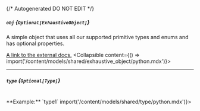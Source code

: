 {/* Autogenerated DO NOT EDIT  */}

##### `obj` *{`Optional[ExhaustiveObject]`}*
A simple object that uses all our supported primitive types and enums and has optional properties.

[A link to the external docs.](https://docs.speakeasyapi.dev)
<Collapsible content={() => import('/content/models/shared/exhaustive_object/python.mdx')}>
</Collapsible>

---
##### `type` *{`Optional[Type]`}*
<br/>
**Example:** `type1`
<Collapsible content={() => import('/content/models/shared/type/python.mdx')}>
</Collapsible>

